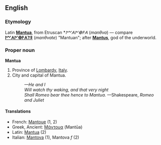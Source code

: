 ==English==
===Etymology===
Latin '''[[Mantua]]''', from Etruscan *''𐌌𐌀𐌍𐌈𐌅𐌀'' (''manθva'') — compare '''[[𐌌𐌀𐌍𐌈𐌅𐌀𐌕𐌄]]''' (''manθvate'') "Mantuan"; after '''[[Mantus]]''', <!-- Latin name --> god of the underworld.

===Proper noun===
'''Mantua'''
#Province of [[Lombardy]], [[Italy]].
#City and capital of Mantua.
#:''—He and I''
#:''Will watch thy waking, and that very night''
#:''Shall Romeo bear thee hence to Mantua.'' —Shakespeare, ''Romeo and Juliet''

====Translations====
*French: [[Mantoue]] (1, 2)
*Greek, Ancient: [[Μάντουα]] (Mantūa)
*Latin: [[Mantua]] (2)
*Italian: [[Mantova]] (1), Mantova ''f'' (2)